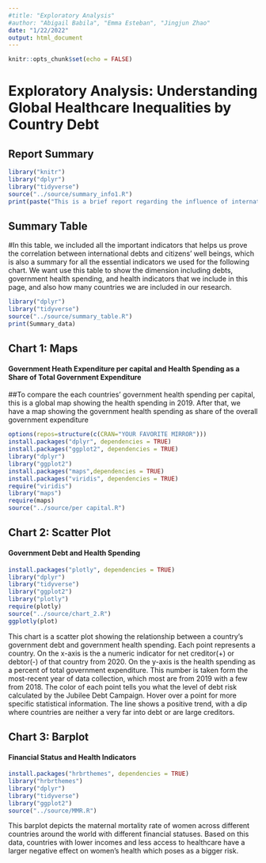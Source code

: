 ```yaml
---
#title: "Exploratory Analysis"
#author: "Abigail Babila", "Emma Esteban", "Jingjun Zhao"
date: "1/22/2022"
output: html_document
---
```


```r
knitr::opts_chunk$set(echo = FALSE)
```
# Exploratory Analysis: Understanding Global Healthcare Inequalities by Country Debt

## Report Summary
```r
library("knitr")
library("dplyr")
library("tidyverse")
source("../source/summary_info1.R")
print(paste("This is a brief report regarding the influence of international debts over government' health spending and how that negatively influences local citizen health. It looks at data for ", summary_info$num_countries, " countries. This page compares the health spending and health situation between countries all over the world, ", summary_info$num_in_debt, " of which are _in debt crisis_ according to the Jubilee Debt Campaign (JDC). While chart 1 maps global differences in health spending, chart 2 furthers our argument by showing the correlation between debt and health spending. Currently, the country that uses the greatest percent of government expenditure on health, ", summary_info$greatest_country, ", has a net creditor score of ", summary_info$greatest_country_net, ". Also, the data looks at maternal mortality rate as an indicator to show how countries in debt impact individual health. Currently, the country with the lowest net creditor/debtor score, ", summary_info$most_in_debt, " has a maternal mortality rate of ", summary_info$most_in_debt_mmr, ". Our analysis aims to prove how financial actors in government play a role in citizen health and health care."))
```


## Summary Table
#In this table, we included all the important indicators that helps us prove the correlation between international debts and citizens' well beings, which is also a summary for all the essential indicators we used for the following chart. We want use this table to show the dimension including debts, government health spending, and health indicators that we include in this page, and also how many countries we are included in our research.
```r
library("dplyr")
library("tidyverse")
source("../source/summary_table.R")
print(Summary_data)
```

## Chart 1: Maps

#### Government Heath Expenditure per capital and Health Spending as a Share of Total Government Expenditure
##To compare the each countries' government health spending per capital, this is a global map showing the health spending in 2019. After that, we have a map showing the government health spending as share of the overall government expenditure
```r
options(repos=structure(c(CRAN="YOUR FAVORITE MIRROR")))
install.packages("dplyr", dependencies = TRUE)
install.packages("ggplot2", dependencies = TRUE)
library("dplyr")
library("ggplot2")
install.packages("maps",dependencies = TRUE)
install.packages("viridis", dependencies = TRUE)
require("viridis")
library("maps")
require(maps)
source("../source/per capital.R")
```



## Chart 2: Scatter Plot

#### Government Debt and Health Spending
```r
install.packages("plotly", dependencies = TRUE)
library("dplyr")
library("tidyverse")
library("ggplot2")
library("plotly")
require(plotly)
source("../source/chart_2.R")
ggplotly(plot)
```
This chart is a scatter plot showing the relationship between a country's government debt and government health spending. Each point represents a country. On the x-axis is the a numeric indicator for net creditor(+) or debtor(-) of that country from 2020. On the y-axis is the health spending as a percent of total government expenditure. This number is taken form the most-recent year of data collection, which most are from 2019 with a few from 2018. The color of each point tells you what the level of debt risk calculated by the Jubilee Debt Campaign. Hover over a point for more specific statistical information. The line shows a positive trend, with a dip where countries are neither a very far into debt or are large creditors.

## Chart 3: Barplot
#### Financial Status and Health Indicators
```r
install.packages("hrbrthemes", dependencies = TRUE)
library("hrbrthemes")
library("dplyr")
library("tidyverse")
library("ggplot2")
source("../source/MMR.R")

```
This barplot depicts the maternal mortality rate of women across different countries around the world with different financial statuses. Based on this data, countries with lower incomes and less access to healthcare have a larger negative effect on women’s health which poses as a bigger risk.


